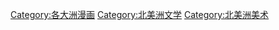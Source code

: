 [[Category:各大洲漫画|Category:各大洲漫画]]
[[Category:北美洲文学|Category:北美洲文学]]
[[Category:北美洲美术|Category:北美洲美术]]